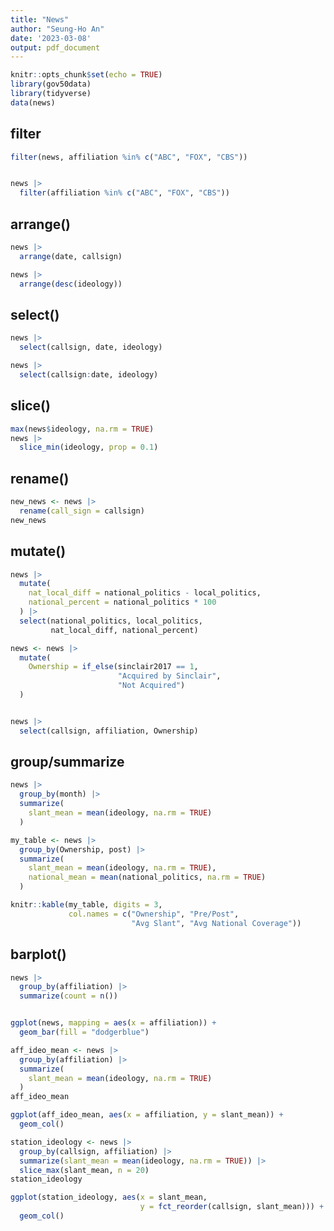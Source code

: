 ```yaml
---
title: "News"
author: "Seung-Ho An"
date: '2023-03-08'
output: pdf_document
---
```


```r
knitr::opts_chunk$set(echo = TRUE)
library(gov50data)
library(tidyverse)
data(news)
```

## filter

```r
filter(news, affiliation %in% c("ABC", "FOX", "CBS"))


news |> 
  filter(affiliation %in% c("ABC", "FOX", "CBS"))
```


## arrange()

```r
news |> 
  arrange(date, callsign)
```

```r
news |> 
  arrange(desc(ideology))
```

## select()


```r
news |> 
  select(callsign, date, ideology)
```

```r
news |> 
  select(callsign:date, ideology)
```


## slice()


```r
max(news$ideology, na.rm = TRUE)
news |>
  slice_min(ideology, prop = 0.1)
```



## rename()

```r
new_news <- news |>
  rename(call_sign = callsign)
new_news
```



## mutate()


```r
news |>
  mutate(
    nat_local_diff = national_politics - local_politics,
    national_percent = national_politics * 100
  ) |>
  select(national_politics, local_politics, 
         nat_local_diff, national_percent)
```


```r
news <- news |>
  mutate(
    Ownership = if_else(sinclair2017 == 1, 
                        "Acquired by Sinclair",
                        "Not Acquired")
  )


news |>
  select(callsign, affiliation, Ownership)
```


## group/summarize

```r
news |>
  group_by(month) |> 
  summarize(
    slant_mean = mean(ideology, na.rm = TRUE)
  )
```

```r
my_table <- news |> 
  group_by(Ownership, post) |> 
  summarize(
    slant_mean = mean(ideology, na.rm = TRUE),
    national_mean = mean(national_politics, na.rm = TRUE)
  ) 

knitr::kable(my_table, digits = 3, 
             col.names = c("Ownership", "Pre/Post", 
                           "Avg Slant", "Avg National Coverage"))
```

## barplot()


```r
news |>
  group_by(affiliation) |> 
  summarize(count = n())


ggplot(news, mapping = aes(x = affiliation)) +
  geom_bar(fill = "dodgerblue")
```


```r
aff_ideo_mean <- news |> 
  group_by(affiliation) |> 
  summarize(
    slant_mean = mean(ideology, na.rm = TRUE)
  )
aff_ideo_mean

ggplot(aff_ideo_mean, aes(x = affiliation, y = slant_mean)) + 
  geom_col()
```

```r
station_ideology <- news |> 
  group_by(callsign, affiliation) |>
  summarize(slant_mean = mean(ideology, na.rm = TRUE)) |>
  slice_max(slant_mean, n = 20)
station_ideology

ggplot(station_ideology, aes(x = slant_mean, 
                             y = fct_reorder(callsign, slant_mean))) + 
  geom_col()
```

